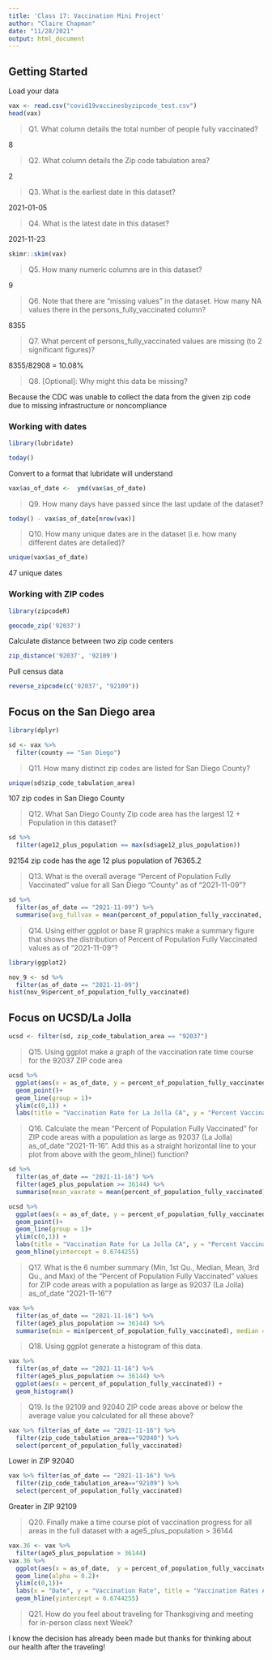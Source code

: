 ```yaml
---
title: 'Class 17: Vaccination Mini Project'
author: "Claire Chapman"
date: "11/28/2021"
output: html_document
---
```


## Getting Started
Load your data
```r
vax <- read.csv("covid19vaccinesbyzipcode_test.csv")
head(vax)
```
> Q1. What column details the total number of people fully vaccinated?

8

> Q2. What column details the Zip code tabulation area?

2

> Q3. What is the earliest date in this dataset?

2021-01-05

> Q4. What is the latest date in this dataset?

2021-11-23

```r
skimr::skim(vax)
```
> Q5. How many numeric columns are in this dataset?

9

> Q6. Note that there are “missing values” in the dataset. How many NA values there in the persons_fully_vaccinated column?

8355

> Q7. What percent of persons_fully_vaccinated values are missing (to 2 significant figures)?

8355/82908 = 10.08%

> Q8. [Optional]: Why might this data be missing?

Because the CDC was unable to collect the data from the given zip code due to missing infrastructure or noncompliance

### Working with dates
```r
library(lubridate)
```
```r
today()
```
Convert to a format that lubridate will understand 
```r
vax$as_of_date <-  ymd(vax$as_of_date)
```

> Q9. How many days have passed since the last update of the dataset?

```r
today() - vax$as_of_date[nrow(vax)]
```

> Q10. How many unique dates are in the dataset (i.e. how many different dates are detailed)?

```r
unique(vax$as_of_date)
```
47 unique dates


### Working with ZIP codes
```r
library(zipcodeR)
```

```r
geocode_zip('92037')
```
Calculate distance between two zip code centers
```r
zip_distance('92037', '92109')
```
Pull census data
```r
reverse_zipcode(c('92037', "92109"))
```

## Focus on the San Diego area
```r
library(dplyr)
```
```r
sd <- vax %>% 
  filter(county == "San Diego")
```

> Q11. How many distinct zip codes are listed for San Diego County?

```r
unique(sd$zip_code_tabulation_area)
```
107 zip codes in San Diego County

> Q12. What San Diego County Zip code area has the largest 12 + Population in this dataset?

```r
sd %>% 
  filter(age12_plus_population == max(sd$age12_plus_population))
```
92154 zip code has the age 12 plus population of 76365.2

> Q13. What is the overall average “Percent of Population Fully Vaccinated” value for all San Diego “County” as of “2021-11-09”?

```r
sd %>% 
  filter(as_of_date == "2021-11-09") %>% 
  summarise(avg_fullvax = mean(percent_of_population_fully_vaccinated, na.rm = TRUE))
```


> Q14. Using either ggplot or base R graphics make a summary figure that shows the distribution of Percent of Population Fully Vaccinated values as of “2021-11-09”?

```r
library(ggplot2)
```


```r
nov_9 <- sd %>% 
  filter(as_of_date == "2021-11-09")
hist(nov_9$percent_of_population_fully_vaccinated)
```

## Focus on UCSD/La Jolla
```r
ucsd <- filter(sd, zip_code_tabulation_area == "92037")
```

> Q15. Using ggplot make a graph of the vaccination rate time course for the 92037 ZIP code area

```r
ucsd %>% 
  ggplot(aes(x = as_of_date, y = percent_of_population_fully_vaccinated)) +
  geom_point()+
  geom_line(group = 1)+
  ylim(c(0,1)) +
  labs(title = "Vaccination Rate for La Jolla CA", y = "Percent Vaccinated", x = "Date")
```
> Q16. Calculate the mean “Percent of Population Fully Vaccinated” for ZIP code areas with a population as large as 92037 (La Jolla) as_of_date “2021-11-16”. Add this as a straight horizontal line to your plot from above with the geom_hline() function?

```r
sd %>% 
  filter(as_of_date == "2021-11-16") %>% 
  filter(age5_plus_population >= 36144) %>% 
  summarise(mean_vaxrate = mean(percent_of_population_fully_vaccinated))
```
```r
ucsd %>% 
  ggplot(aes(x = as_of_date, y = percent_of_population_fully_vaccinated)) +
  geom_point()+
  geom_line(group = 1)+
  ylim(c(0,1)) +
  labs(title = "Vaccination Rate for La Jolla CA", y = "Percent Vaccinated", x = "Date")+
  geom_hline(yintercept = 0.6744255)
```
> Q17. What is the 6 number summary (Min, 1st Qu., Median, Mean, 3rd Qu., and Max) of the “Percent of Population Fully Vaccinated” values for ZIP code areas with a population as large as 92037 (La Jolla) as_of_date “2021-11-16”?

```r
vax %>% 
  filter(as_of_date == "2021-11-16") %>% 
  filter(age5_plus_population >= 36144) %>% 
  summarise(min = min(percent_of_population_fully_vaccinated), median = median(percent_of_population_fully_vaccinated), mean = mean(percent_of_population_fully_vaccinated), sec_qtr = median/2, third_qtr = 3/2*(median),  max = max(percent_of_population_fully_vaccinated))
```
> Q18. Using ggplot generate a histogram of this data.

```r
vax %>% 
  filter(as_of_date == "2021-11-16") %>% 
  filter(age5_plus_population >= 36144) %>% 
  ggplot(aes(x = percent_of_population_fully_vaccinated)) +
  geom_histogram()
```

> Q19. Is the 92109 and 92040 ZIP code areas above or below the average value you calculated for all these above?

```r
vax %>% filter(as_of_date == "2021-11-16") %>%  
  filter(zip_code_tabulation_area=="92040") %>%
  select(percent_of_population_fully_vaccinated)
```
Lower in ZIP 92040

```r
vax %>% filter(as_of_date == "2021-11-16") %>%  
  filter(zip_code_tabulation_area=="92109") %>%
  select(percent_of_population_fully_vaccinated)
```
Greater in ZIP 92109

> Q20. Finally make a time course plot of vaccination progress for all areas in the full dataset with a age5_plus_population > 36144

```r
vax.36 <- vax %>% 
  filter(age5_plus_population > 36144) 
vax.36 %>% 
  ggplot(aes(x = as_of_date,  y = percent_of_population_fully_vaccinated, group = zip_code_tabulation_area)) +
  geom_line(alpha = 0.2)+
  ylim(c(0,1))+
  labs(x = "Date", y = "Vaccination Rate", title = "Vaccination Rates Across California", subtitle = "In ZIP codes with populations greater than 36k")+
  geom_hline(yintercept = 0.6744255)
```
> Q21. How do you feel about traveling for Thanksgiving and meeting for in-person class next Week?

I know the decision has already been made but thanks for thinking about our health after the traveling!
